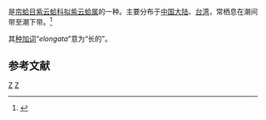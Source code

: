 {{noteTA
|T=zh-cn:紫蛤; zh-tw:長型紫雲蛤;
|1=zh-cn:紫蛤; zh-tw:長型紫雲蛤;
}}
{{Speciesbox
| taxon = Psammotaea elongata
| binomial_authority = Lamarck, 1818
}}
{{地区用词4|start=学名：''{{lang|la|Psammotaea elongata}}''|cn=紫蛤|tw=長型紫雲蛤|as=称}}是[[帘蛤目|帘蛤目]][[紫云蛤科|紫云蛤科]][[拟紫云蛤属|拟紫云蛤属]]的一种。主要分布于[[中国大陆|中国大陆]]、[[台湾|台湾]]，常栖息在潮间带至潮下带。<ref>{{cite web|url=http://shell.sinica.edu.tw/chinese/shellbase_detail.php?science_no=2610|title=国际贝库：紫蛤|publisher=台湾贝类资料库|accessdate=2009-08-11|archive-date=2016-03-04|archive-url=https://web.archive.org/web/20160304102557/http://shell.sinica.edu.tw/chinese/shellbase_detail.php?science_no=2610|dead-url=no}}</ref>

其[[种加词|种加词]]“''elongata''”意为“长的”。

== 参考文献 ==
{{reflist}}

{{taxonbar}}
[[Category:_1818年描述的动物|Z]]
[[Category:拟紫云蛤属|Z]]